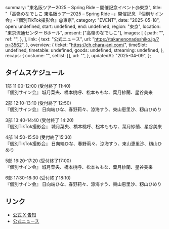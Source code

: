   summary: "東名阪ツアー2025 – Spring Ride – 開催記念イベント@東京",
  title:
    "「高嶺のなでしこ 東名阪ツアー2025 – Spring Ride –」開催記念 『個別サイン会』・『個別TikTok撮影会』@東京",
  category: "EVENT",
  date: "2025-05-18",
  open: undefined,
  start: undefined,
  end: undefined,
  region: "東京",
  location: "東京流通センター Bホール",
  present: ["高嶺のなでしこ"],
  images: [
    {
      path: "",
      ref: "",
    },
  ],
  link: {
    text: "公式ニュース",
    url: "https://takanenonadeshiko.jp/?p=3562",
  },
  overview: {
    ticket: "https://ch.chara-ani.com/",
    timeSlot: undefined,
    timetable: undefined,
    goods: undefined,
    streaming: undefined,
  },
  recaps: {
    costume: "",
    setlist: [],
    url: "",
  },
  updatedAt: "2025-04-09",
};

## タイムスケジュール

1部 11:00-12:00 (受付終了 11:40)<br/>
『個別サイン会』 城月菜央、橋本桃呼、松本ももな、葉月紗蘭、星谷美来

2部 12:10-13:10 (受付終了 12:50)<br/>
『個別サイン会』 日向端ひな、春野莉々、涼海すう、東山恵里沙、籾山ひめり

3部 13:40-14:40 (受付終了 14:20)<br/>
『個別TikTok撮影会』 城月菜央、橋本桃呼、松本ももな、葉月紗蘭、星谷美来

4部 14:50-15:50 (受付終了15:30)<br/>
『個別TikTok撮影会』 日向端ひな、春野莉々、涼海すう、東山恵里沙、籾山ひめり

5部 16:20-17:20 (受付終了17:00)<br/>
『個別サイン会』 城月菜央、橋本桃呼、松本ももな、葉月紗蘭、星谷美来

6部 17:30-18:30 (受付終了18:10)<br/>
『個別サイン会』 日向端ひな、春野莉々、涼海すう、東山恵里沙、籾山ひめり

## リンク

- [公式 X 告知](https://x.com/takanenofficial/status/1909154203425251411)
- [公式ニュース](https://takanenonadeshiko.jp/?p=3562)
